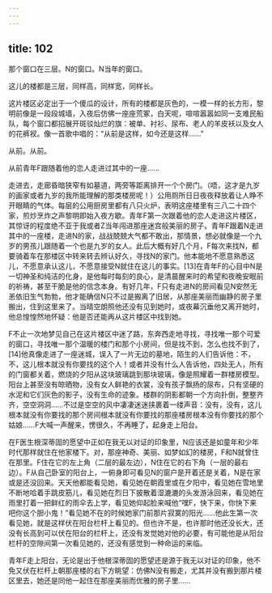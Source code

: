 ```yaml
---
---
---
```

title: 102
---



那个窗口在三层。N的窗口。N当年的窗口。

这儿的楼都是三层，同样高，同样宽，同样长。

这片楼区必定出于一个傻瓜的设计，所有的楼都是灰色的，一模一样的长方形，黎明前像是一段段城墙，入夜后仿佛一座座荒冢，白天呢，喧喧嚣嚣如同一支难民船队，每个窗口都招展开斑驳灿烂的旗：被单、衬衫、尿布、老人的羊皮袄以及女人的花裤衩。像一首歌中唱的：“从前是这样，如今还是这样……”

从前。从前。

从前青年F跟随着他的恋人走进过其中的一座……

走进去，走廊昏暗狭窄有如墓道，两旁等距离排开一个个房门。（唔，这才是九岁的画家或者九岁的我所能理解的那类楼房呢！）公用厕所日日夜夜释放着让人睁不开眼睛的气体。每层的公用厨房里都有八只火炉，表明这座楼里有三八二十四个家，煎炒烹炸之声黎明即始入夜方歇。青年F第一次跟着他的恋人走进这片楼区，其惊讶的程度绝不亚于我或者Z当年闯进那座迷宫般美丽的房子。青年F跟着N走进其中的一座楼，走进N的家，战战兢兢大气都不敢出，那情景，想必就像是一个九岁的男孩儿跟随着一个也是九岁的女人。此后大概有好几个月，F每次来找N，都要骑着车在那楼区中转来转去辨认好久，寻找N的家门。他本能地不愿意熟悉这儿，不愿意承认这儿，不愿意接受N就住在这儿的事实。[13]在青年F的心目中N是一切神圣和纯洁的化身，是他每时每刻的良心，是清晨醒来时的希望和夜晚安眠前的祈祷，甚至干脆是他的信念本身。有好几年，F只有走进N的房间看见N安然无恙依旧生气勃勃，他才能确信N只不过是搬离了旧居，从那座美丽而幽静的房子里搬出，住到这里来了。当晴空朗照他还没有见到她时，或夜幕沉垂他又离开她时，他总惶惶然地怀疑：他是否还能再从这片楼区中找到她。

F不止一次地梦见自己在这片楼区中迷了路，东奔西走地寻找，寻找唯一那个可爱的窗口，寻找唯一那个温暖的楼门和那个小房间，但是找不到，怎么也找不到了，[14]他真像走进了一座迷城，误入了一片无边的墓地，陌生的人们告诉他：不，不，这儿根本就没有你要找的这个人！或者并没有什么人告诉他，四处无人，所有的门窗都关着，燃烧的夕阳从这块玻璃跳到那块玻璃，像是照耀着一群楼房模型。阳台上甚至没有晾晒物，没有女人鲜艳的衣裳，没有孩子飘扬的尿布，只有坚硬的水泥和它们灰色的影子，没有生命的迹象。楼群的阴影都朝一个方向扑倒，整整齐齐，空空洞洞……不过是空空的风中凄凄迷迷挟裹着一缕声音：没有，没有，这儿根本就没有你要找的那个房间根本就没有你要找的那座楼房根本没有你要找的那个姑娘……F大喊一声醒来，愣很久，不再睡了，起身走上阳台。

在F医生根深蒂固的愿望中正如在我无以对证的印象里，N应该还是如童年和少年时代那样就住在他家楼下。对，那座神奇、美丽、如梦如幻的楼房，F和N就曾住在那里。F住在它的左上角（二层的最左边），N住在它的右下角（一层的最右边）。F从自己卧室的阳台上，一俯身即可看见N的窗户是开着还是关着，N是在家或是还没回来。天天他都能看见她，看见她在朝霞里或在夕阳中，看见她在雪地里不断地哈着手跳皮筋儿，看见她在烈日下披散着湿漉漉的头发游泳回来，看见她在雨里打着一把鲜红的雨伞去上学，看见她仰起脸来喊他“嘿F，快下来，你快下来吧你这个胆小鬼！”看见她不在的时候她家门前那片寂寞的阳光……他此生第一次看见她，就是这样伏在阳台栏杆上看见的。但也许不是，也许那时他还没长大，还没有长高到可以伏在阳台的栏杆上，还没有发觉她对他的必要，有可能他是从阳台栏杆的空隙间第一次看见她的，还没有感觉到一种命运的来临。

青年F走上阳台，无论是出于他根深蒂固的愿望还是源于我无以对证的印象，他不免又伏在栏杆上朝那座楼的右下方眺望：仿佛N没有搬走，尤其并没有搬到那片楼区里去，她还是同他一起住在那座美丽而优雅的房子里……